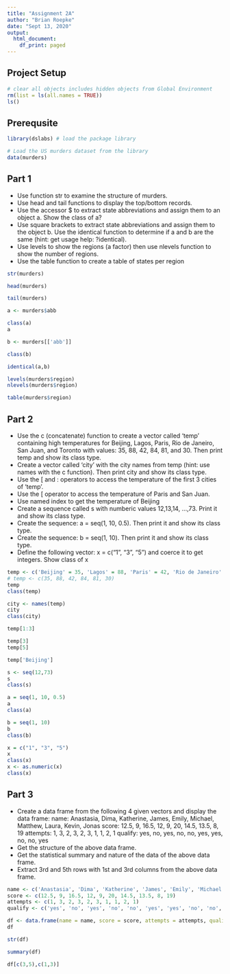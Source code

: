```yaml
---
title: "Assignment 2A"
author: "Brian Roepke"
date: "Sept 13, 2020"
output:
  html_document:
    df_print: paged
---
```

## Project Setup

```r
# clear all objects includes hidden objects from Global Environment
rm(list = ls(all.names = TRUE)) 
ls()
```


## Prerequsite

```r
library(dslabs) # load the package library

# Load the US murders dataset from the library
data(murders)
```

## Part 1

 * Use function str to examine the structure of murders.
 * Use head and tail functions to display the top/bottom records.
 * Use the accessor $ to extract state abbreviations and assign them to an object a. Show the class of a?
 * Use square brackets to extract state abbreviations and assign them to the object b. Use the identical function to determine if a and b are the same (hint: get usage help: ?identical).
 * Use levels to show the regions (a factor) then use nlevels function to show the number of regions.
 * Use the table function to create a table of states per region
 
```r
str(murders)
```
 
```r
head(murders)
```
```r
tail(murders)
```
 
```r
a <- murders$abb

class(a)
a
```

```r
b <- murders[['abb']]

class(b)
```

```r
identical(a,b)
```

```r
levels(murders$region)
nlevels(murders$region)
```

```r
table(murders$region)
```

## Part 2

 * Use the c (concatenate) function to create a vector called ‘temp’ containing high temperatures for Beijing, Lagos, Paris, Rio de Janeiro, San Juan, and Toronto with values: 35, 88, 42, 84, 81, and 30. Then print temp and show its class type.
 * Create a vector called ‘city’ with the city names from temp (hint: use names with the c function). Then print city and show its class type.
 * Use the [ and : operators to access the temperature of the first 3 cities of ‘temp’.
 * Use the [ operator to access the temperature of Paris and San Juan.
 * Use named index to get the temperature of Beijing
 * Create a sequence called s with numberic values 12,13,14, …,73. Print it and show its class type.
 * Create the sequence: a = seq(1, 10, 0.5). Then print it and show its class type.
 * Create the sequence: b = seq(1, 10). Then print it and show its class type.
 * Define the following vector: x = c(“1”, “3”, “5”) and coerce it to get integers. Show class of x
 
```r
temp <- c('Beijing' = 35, 'Lagos' = 88, 'Paris' = 42, 'Rio de Janeiro' = 84, 'San Juan' = 81,'Toronto' = 30)
# temp <- c(35, 88, 42, 84, 81, 30)
temp
class(temp)
```

```r
city <- names(temp)
city
class(city)
```

```r
temp[1:3]
```

```r
temp[3]
temp[5]
```

```r
temp['Beijing']
```

```r
s <- seq(12,73)
s
class(s)
```

```r
a = seq(1, 10, 0.5)
a
class(a)
```

```r
b = seq(1, 10)
b
class(b)
```

```r
x = c("1", "3", "5")
x
class(x)
x <- as.numeric(x)
class(x)
```

## Part 3

 * Create a data frame from the following 4 given vectors and display the data frame:
name: Anastasia, Dima, Katherine, James, Emily, Michael, Matthew, Laura, Kevin, Jonas
score: 12.5, 9, 16.5, 12, 9, 20, 14.5, 13.5, 8, 19
attempts: 1, 3, 2, 3, 2, 3, 1, 1, 2, 1
qualify: yes, no, yes, no, no, yes, yes, no, no, yes
 * Get the structure of the above data frame.
 * Get the statistical summary and nature of the data of the above data frame.
 * Extract 3rd and 5th rows with 1st and 3rd columns from the above data frame.
 
```r

name <- c('Anastasia', 'Dima', 'Katherine', 'James', 'Emily', 'Michael', 'Matthew', 'Laura', 'Kevin', 'Jonas')
score <- c(12.5, 9, 16.5, 12, 9, 20, 14.5, 13.5, 8, 19)
attempts <- c(1, 3, 2, 3, 2, 3, 1, 1, 2, 1)
qualify <- c('yes', 'no', 'yes', 'no', 'no', 'yes', 'yes', 'no', 'no', 'yes')

df <- data.frame(name = name, score = score, attempts = attempts, qualify = qualify)
df
```
 
```r
str(df)
```
 
```r
summary(df)
```
 
```r
df[c(3,5),c(1,3)]
```
 
 